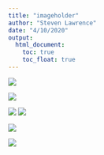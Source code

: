 ```yaml
---
title: "imageholder"
author: "Steven Lawrence"
date: "4/10/2020"
output: 
  html_document:
    toc: true
    toc_float: true
---
```



![](zipsmap_race_caserate.svg)

![](zipsmap_UHF_Blackpct.svg)

![](zipsmap_UHF_Foreign-Born.svg)
![](zipsmap_UHF_Hispanicpctalone.svg)

![](zipsmap_UHF_unemployed.svg)

![](zipsmap_UHF_whitepct.svg)
